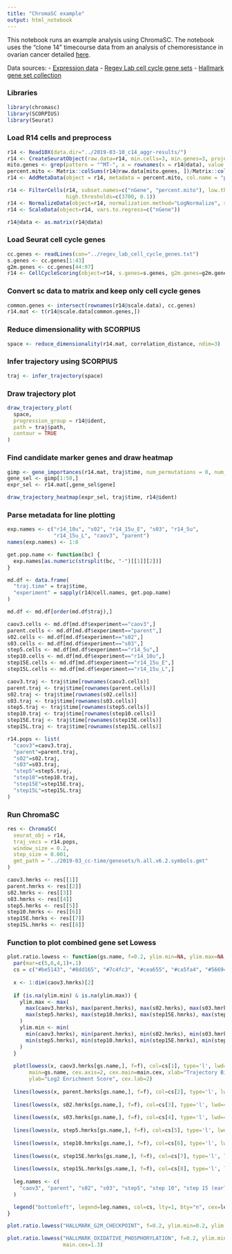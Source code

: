 ```yaml
---
title: "ChromaSC example"
output: html_notebook
---
```


This notebook runs an example analysis using ChromaSC. The notebook uses the "clone 14" timecourse data from an analysis of chemoresistance in ovarian cancer detailed [here](https://www.biorxiv.org/content/10.1101/231548v1).

Data sources: 
- [Expression data](https://datasets.genepattern.org/?prefix=data/CAOV3_scRNAseq/)
- [Regev Lab cell cycle gene sets](https://github.com/theislab/scanpy_usage/blob/master/180209_cell_cycle/data/regev_lab_cell_cycle_genes.txt)
- [Hallmark gene set collection](http://software.broadinstitute.org/gsea/msigdb/download_file.jsp?filePath=/resources/msigdb/6.2/h.all.v6.2.symbols.gmt)

### Libraries

```r
library(chromasc)
library(SCORPIUS)
library(Seurat)
```

### Load R14 cells and preprocess

```r
r14 <- Read10X(data.dir="../2019-03-10_c14_aggr-results/")
r14 <- CreateSeuratObject(raw.data=r14, min.cells=3, min.genes=3, project="r14")
mito.genes <- grep(pattern = "^MT-", x = rownames(x = r14@data), value = TRUE)
percent.mito <- Matrix::colSums(r14@raw.data[mito.genes, ])/Matrix::colSums(r14@raw.data)
r14 <- AddMetaData(object = r14, metadata = percent.mito, col.name = "percent.mito")
```

```r
r14 <- FilterCells(r14, subset.names=c("nGene", "percent.mito"), low.thresholds=c(200,-Inf),
                   high.thresholds=c(3700, 0.1))
r14 <- NormalizeData(object=r14, normalization.method="LogNormalize", scale.factor=10000)
r14 <- ScaleData(object=r14, vars.to.regress=c("nGene"))
```

```r
r14@data <- as.matrix(r14@data)
```

### Load Seurat cell cycle genes

```r
cc.genes <- readLines(con="../regev_lab_cell_cycle_genes.txt")
s.genes <- cc.genes[1:43]
g2m.genes <- cc.genes[44:97]
r14 <- CellCycleScoring(object=r14, s.genes=s.genes, g2m.genes=g2m.genes, set.ident=T)
```

### Convert sc data to matrix and keep only cell cycle genes

```r
common.genes <- intersect(rownames(r14@scale.data), cc.genes)
r14.mat <- t(r14@scale.data[common.genes,])
```

### Reduce dimensionality with SCORPIUS

```r
space <- reduce_dimensionality(r14.mat, correlation_distance, ndim=3)
```

### Infer trajectory using SCORPIUS

```r
traj <- infer_trajectory(space)
```

### Draw trajectory plot

```r
draw_trajectory_plot(
  space, 
  progression_group = r14@ident,
  path = traj$path,
  contour = TRUE
)
```

### Find candidate marker genes and draw heatmap

```r
gimp <- gene_importances(r14.mat, traj$time, num_permutations = 0, num_threads = 16)
gene_sel <- gimp[1:50,]
expr_sel <- r14.mat[,gene_sel$gene]
```

```r
draw_trajectory_heatmap(expr_sel, traj$time, r14@ident)
```

### Parse metadata for line plotting

```r
exp.names <- c("r14_10u", "s02", "r14_15u_E", "s03", "r14_5u",
               "r14_15u_L", "caov3", "parent")
names(exp.names) <- 1:8

get.pop.name <- function(bc) {
  exp.names[as.numeric(strsplit(bc, "-")[[1]][2])]
}

md.df <- data.frame(
  "traj.time" = traj$time,
  "experiment" = sapply(r14@cell.names, get.pop.name)
)

md.df <- md.df[order(md.df$traj),]
```

```r
caov3.cells <- md.df[md.df$experiment=="caov3",]
parent.cells <- md.df[md.df$experiment=="parent",]
s02.cells <- md.df[md.df$experiment=="s02",]
s03.cells <- md.df[md.df$experiment=="s03",]
step5.cells <- md.df[md.df$experiment=="r14_5u",]
step10.cells <- md.df[md.df$experiment=="r14_10u",]
step15E.cells <- md.df[md.df$experiment=="r14_15u_E",]
step15L.cells <- md.df[md.df$experiment=="r14_15u_L",]
```

```r
caov3.traj <- traj$time[rownames(caov3.cells)]
parent.traj <- traj$time[rownames(parent.cells)]
s02.traj <- traj$time[rownames(s02.cells)]
s03.traj <- traj$time[rownames(s03.cells)]
step5.traj <- traj$time[rownames(step5.cells)]
step10.traj <- traj$time[rownames(step10.cells)]
step15E.traj <- traj$time[rownames(step15E.cells)]
step15L.traj <- traj$time[rownames(step15L.cells)]
```

```r
r14.pops <- list(
  "caov3"=caov3.traj,
  "parent"=parent.traj,
  "s02"=s02.traj,
  "s03"=s03.traj,
  "step5"=step5.traj,
  "step10"=step10.traj,
  "step15E"=step15E.traj,
  "step15L"=step15L.traj
)
```

### Run ChromaSC

```r
res <- ChromaSC(
  seurat_obj = r14, 
  traj_vecs = r14.pops, 
  window_size = 0.2, 
  step_size = 0.001, 
  gmt_path = "../2019-03_cc-time/genesets/h.all.v6.2.symbols.gmt"
)
```

```r
caov3.hmrks <- res[[1]]
parent.hmrks <- res[[2]]
s02.hmrks <- res[[3]]
s03.hmrks <- res[[4]]
step5.hmrks <- res[[5]]
step10.hmrks <- res[[6]]
step15E.hmrks <- res[[7]]
step15L.hmrks <- res[[8]]
```

### Function to plot combined gene set Lowess

```r
plot.ratio.lowess <- function(gs.name, f=0.2, ylim.min=NA, ylim.max=NA, leg.cex=2.0, main.cex=2.0) {
  par(mar=c(5,6,4,1)+.1)
  cs = c("#be5143", "#8dd165", "#7c4fc3", "#cea655", "#ca5fa4", "#566941", "#513856", "#95b6c3")
  
  x <- 1:dim(caov3.hmrks)[2]
  
  if (is.na(ylim.min) & is.na(ylim.max)) {
    ylim.max <- max(
      max(caov3.hmrks), max(parent.hmrks), max(s02.hmrks), max(s03.hmrks),
      max(step5.hmrks), max(step10.hmrks), max(step15E.hmrks), max(step15L.hmrks)
    )
    ylim.min <- min(
      min(caov3.hmrks), min(parent.hmrks), min(s02.hmrks), min(s03.hmrks),
      min(step5.hmrks), min(step10.hmrks), min(step15E.hmrks), min(step15L.hmrks)
    )
  }
  
  plot(lowess(x, caov3.hmrks[gs.name,], f=f), col=cs[1], type='l', lwd=4, ylim=c(ylim.min, ylim.max), 
       main=gs.name, cex.axis=2, cex.main=main.cex, xlab="Trajectory Bin (G2M --> S --> G1)",
       ylab="Log2 Enrichment Score", cex.lab=2)
  
  lines(lowess(x, parent.hmrks[gs.name,], f=f), col=cs[2], type='l', lwd=4)
  
  lines(lowess(x, s02.hmrks[gs.name,], f=f), col=cs[3], type='l', lwd=4)
  
  lines(lowess(x, s03.hmrks[gs.name,], f=f), col=cs[4], type='l', lwd=4)
  
  lines(lowess(x, step5.hmrks[gs.name,], f=f), col=cs[5], type='l', lwd=4)
  
  lines(lowess(x, step10.hmrks[gs.name,], f=f), col=cs[6], type='l', lwd=4)
  
  lines(lowess(x, step15E.hmrks[gs.name,], f=f), col=cs[7], type='l', lwd=4)
  
  lines(lowess(x, step15L.hmrks[gs.name,], f=f), col=cs[8], type='l', lwd=4)
  
  leg.names <- c(
    "caov3", "parent", "s02", "s03", "step5", "step 10", "step 15 (early)", "step 15 (late)"
  )

  legend("bottomleft", legend=leg.names, col=cs, lty=1, bty="n", cex=leg.cex, lwd=4)
}
```

```r
plot.ratio.lowess("HALLMARK_G2M_CHECKPOINT", f=0.2, ylim.min=0.2, ylim.max=2.0, leg.cex=1.4)
```


```r
plot.ratio.lowess("HALLMARK_OXIDATIVE_PHOSPHORYLATION", f=0.2, ylim.min=0.5, ylim.max=2.0, leg.cex=1.2,
                  main.cex=1.3)
```
